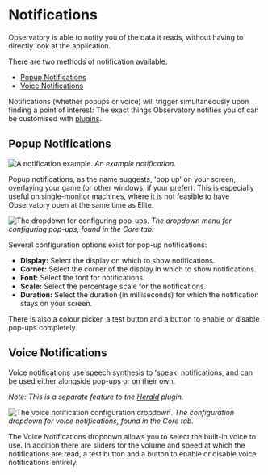 # Notifications

Observatory is able to notify you of the data it reads, without having to directly look at the application. 

There are two methods of notification available:

* [Popup Notifications](#popup-notifications)
* [Voice Notifications](#voice-notifications)

Notifications (whether popups or voice) will trigger simultaneously upon finding a point of interest: The exact things Observatory notifies you of can be customised with [plugins](/plugins).

## Popup Notifications


![A notification example.](/notification-example.png)
*An example notification.*

Popup notifications, as the name suggests, 'pop up' on your screen, overlaying your game (or other windows, if your prefer). This is especially useful on single-monitor machines, where it is not feasible to have Observatory open at the same time as Elite. 

![The dropdown for configuring pop-ups.](/popup-example.png)
*The dropdown menu for configuring pop-ups, found in the Core tab.*

Several configuration options exist for pop-up notifications: 

  * **Display:** Select the display on which to show notifications.
  * **Corner:** Select the corner of the display in which to show notifications.
  * **Font:** Select the font for notifications.
  * **Scale:** Select the percentage scale for the notifications.
  * **Duration:** Select the duration (in milliseconds) for which the notification stays on your screen.

There is also a colour picker, a test button and a button to enable or disable pop-ups completely.

## Voice Notifications

Voice notifications use speech synthesis to 'speak' notifications, and can be used either alongside pop-ups or on their own. 

*Note: This is a separate feature to the [Herald](/plugins/herald) plugin.*

![The voice notification configuration dropdown.](/voice-example.png)
*The configuration dropdown for voice notifications, found in the Core tab.*

The Voice Notifications dropdown allows you to select the built-in voice to use. In addition there are sliders for the volume and speed at which the notifications are read, a test button and a button to enable or disable voice notifications entirely.



